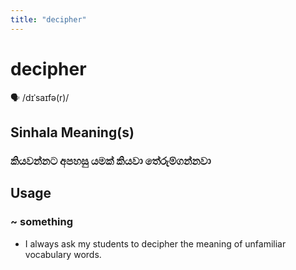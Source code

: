 ```yaml
---
title: "decipher"
---
```


# decipher

🗣️ /dɪˈsaɪfə(r)/

## Sinhala Meaning(s)

### කියවන්නට අපහසු යමක් කියවා තේරුම්ගන්නවා

## Usage

### ~ something

- I always ask my students to decipher the meaning of unfamiliar vocabulary words.

